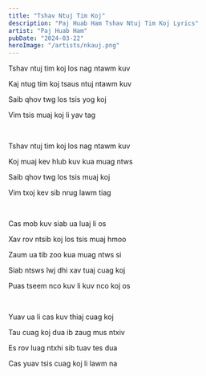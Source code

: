 ```yaml
---
title: "Tshav Ntuj Tim Koj"
description: "Paj Huab Ham Tshav Ntuj Tim Koj Lyrics"
artist: "Paj Huab Ham"
pubDate: "2024-03-22"
heroImage: "/artists/nkauj.png"
---
```


Tshav ntuj tim koj los nag ntawm kuv

Kaj ntug tim koj tsaus ntuj ntawm kuv

Saib qhov twg los tsis yog koj

Vim tsis muaj koj li yav tag

<br />

Tshav ntuj tim koj los nag ntawm kuv

Koj muaj kev hlub kuv kua muag ntws

Saib qhov twg los tsis muaj koj

Vim txoj kev sib nrug lawm tiag

<br />

Cas mob kuv siab ua luaj li os

Xav rov ntsib koj los tsis muaj hmoo

Zaum ua tib zoo kua muag ntws si

Siab ntsws lwj dhi xav tuaj cuag koj

Puas tseem nco kuv li kuv nco koj os

<br />

Yuav ua li cas kuv thiaj cuag koj

Tau cuag koj dua ib zaug mus ntxiv

Es rov luag ntxhi sib tuav tes dua

Cas yuav tsis cuag koj li lawm na
